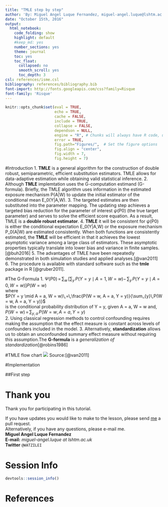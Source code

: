 ```yaml
---
title: "TMLE step by step"
author: 'By: Miguel Angel Luque Fernandez, miguel-angel.luque@lshtm.ac.uk'
date: "October 15th, 2016"
output:  
  html_notebook:
    code_folding: show
    highlight: default
    #keep_md: yes
    number_sections: yes
    theme: journal
    toc: yes
    toc_float:
      collapsed: no
      smooth_scroll: yes
      toc_depth: 3
csl: references/isme.csl
bibliography: references/bibliography.bib
font-import: http://fonts.googleapis.com/css?family=Risque
font-family: 'Risque'
---
```


<!--BEGIN:  Set the global options and load packages-->
```r
knitr::opts_chunk$set(eval = TRUE, 
                      echo = TRUE, 
                      cache = FALSE,
                      include = TRUE,
                      collapse = FALSE,
                      dependson = NULL,
                      engine = "R", # Chunks will always have R code, unless noted
                      error = TRUE,
                      fig.path="Figures/",  # Set the figure options
                      fig.align = "center", 
                      fig.width = 7,
                      fig.height = 7)
```

#Introduction
1. **TMLE** is a general algorithm for the construction of double robust, semiparametric, efficient substitution estimators. TMLE allows for data-adaptive estimation while obtaining valid statistical inference. 
2. Although **TMLE** implemtation uses the G-computation estimand (G-formula). Briefly, the TMLE algorithm uses information in the estimated exposure mechanism P(A|W) to update the initial estimator of the conditional mean E_0(Y|A,W). 
3. The targeted estimates are then substituted into the parameter mapping. The updating step achieves a targeted bias reduction for the parameter of interest $\psi$(P0) (the true target parameter) and serves to solve the efficient score equation. As a result, TMLE is a **double robust estimator**.
4. **TMLE** it will be consistent for $\psi$(P0) is either the conditional expectation E_0(Y|A,W) or the exposure mechanism P_0(A|W) are estimated consistently. When both functions are consistently estimated, the **TMLE** will be efficient in that it achieves the lowest asymptotic variance among a large class of estimators. These asymptotic properties typically translate into lower bias and variance in finite samples.[@buh2016]
5. The advantages of TMLE have been repeatedly demonstrated in both simulation studies and applied analyses.[@van2011]
6. The procedure is available with standard software such as the **tmle** package in R [@gruber2011].

#The G-Formula
1. $\Psi(P0)\,=\,\sum_{w}\,\left[\sum_{y}\,P(Y=y\mid A=1,W=w)-\,\sum_{y}\,P(Y = y\mid A=0,W=w)\right]P(W=w)$  
where  
$P(Y = y \mid A = a, W = w)\,=\,\frac{P(W = w, A = a, Y = y)}{\sum_{y}\,P(W = w, A = a, Y = y)}$  
is the conditional probability distribution of Y = y, given A = a, W = w and,  
$P(W = w)\,=\,\sum_{y,a}\,P(W = w, A = a, Y = y)$  
2. Using classical regression methods to control confounding requires making the assumption that the effect measure is constant across levels of confounders included in the model.
3. Alternatively, **standardization** allows us to obtain an unconfounded summary effect measure without requiring this assumption.The **G-formula** is a *generalization of standardization*[@robins1986]

#TMLE flow chart 
![](Figures/tmle.png)
Source:[@van2011]

#Implementation

##First step


# Thank you  
Thank you for participating in this tutorial.  

If you have updates you would like to make to the lesson, please send <a href="https://github.com/migariane/MALF" target="_blank">me</a> a pull request.  
Alternatively, if you have any questions, please e-mail me.  
**Miguel Angel Luque Fernandez**  
**E-mail:** *miguel-angel.luque at lshtm.ac.uk*  
**Twitter** `@WATZILEI`  

# Session Info 
```r
devtools::session_info()
```
# References 

